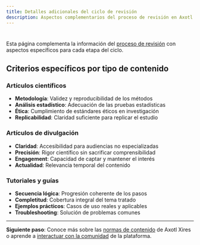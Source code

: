 ```yaml
---
title: Detalles adicionales del ciclo de revisión
description: Aspectos complementarios del proceso de revisión en Axotl Xires
---
```


# 

Esta página complementa la información del [proceso de revisión](/proceso-revision/) con aspectos específicos para cada etapa del ciclo.

## Criterios específicos por tipo de contenido

### Artículos científicos
- **Metodología**: Validez y reproducibilidad de los métodos
- **Análisis estadístico**: Adecuación de las pruebas estadísticas
- **Ética**: Cumplimiento de estándares éticos en investigación
- **Replicabilidad**: Claridad suficiente para replicar el estudio

### Artículos de divulgación
- **Claridad**: Accesibilidad para audiencias no especializadas
- **Precisión**: Rigor científico sin sacrificar comprensibilidad
- **Engagement**: Capacidad de captar y mantener el interés
- **Actualidad**: Relevancia temporal del contenido

### Tutoriales y guías
- **Secuencia lógica**: Progresión coherente de los pasos
- **Completitud**: Cobertura integral del tema tratado
- **Ejemplos prácticos**: Casos de uso reales y aplicables
- **Troubleshooting**: Solución de problemas comunes


---

**Siguiente paso**: Conoce más sobre las [normas de contenido](/normas-contenido/) de Axotl Xires o aprende a [interactuar con la comunidad](/interaccion-comunidad/) de la plataforma. 